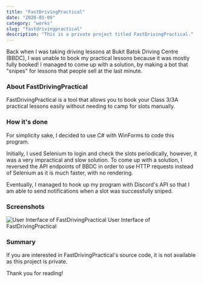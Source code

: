 ```yaml
---
title: "FastDrivingPractical"
date: "2020-01-05"
category: "works"
slug: "fastdrivingpractical"
description: "This is a private project titled FastDrivingPractical."
---
```


Back when I was taking driving lessons at Bukit Batok Driving Centre (BBDC), I was unable to book my
practical lessons because it was mostly fully booked! I managed to come up with a solution, by making a bot that
"snipes" for lessons that people sell at the last minute.

### About FastDrivingPractical

FastDrivingPractical is a tool that allows you to book your Class 3/3A practical lessons easily
without needing to camp for slots manually.

### How it's done

For simplicity sake, I decided to use C# with WinForms to code this program.

Initially, I used Selenium to login and check the slots periodically, however, it was a very impractical
and slow solution. To come up with a solution, I reversed the API endpoints of BBDC in order to use
HTTP requests instead of Selenium as it is much faster, with no rendering.

Eventually, I managed to hook up my program with Discord's API so that I am able to send notifications
when a slot was successfully sniped.

### Screenshots

![User Interface of FastDrivingPractical](../../images/posts/projects/FastDrivingPractical/UserInterface.png)
User Interface of FastDrivingPractical

### Summary

If you are interested in FastDrivingPractical's source code, it is not available
as this project is private.

Thank you for reading!
